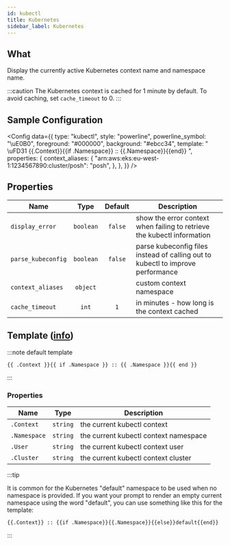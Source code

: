 ```yaml
---
id: kubectl
title: Kubernetes
sidebar_label: Kubernetes
---
```


## What

Display the currently active Kubernetes context name and namespace name.

:::caution
The Kubernetes context is cached for 1 minute by default. To avoid caching, set `cache_timeout` to 0.
:::

## Sample Configuration


<Config
  data={{
    type: "kubectl",
    style: "powerline",
    powerline_symbol: "\uE0B0",
    foreground: "#000000",
    background: "#ebcc34",
    template: " \uFD31 {{.Context}}{{if .Namespace}} :: {{.Namespace}}{{end}} ",
    properties: {
      context_aliases: {
        "arn:aws:eks:eu-west-1:1234567890:cluster/posh": "posh",
      },
    },
  }}
/>

## Properties

| Name               | Type      | Default | Description                                                                     |
| ------------------ | :-------: | :-----: | ------------------------------------------------------------------------------- |
| `display_error`    | `boolean` | `false` | show the error context when failing to retrieve the kubectl information         |
| `parse_kubeconfig` | `boolean` | `false` | parse kubeconfig files instead of calling out to kubectl to improve performance |
| `context_aliases`  | `object`  |         | custom context namespace                                                        |
| `cache_timeout`    | `int`     |   `1`   | in minutes - how long is the context cached                                     |

## Template ([info][templates])

:::note default template

```template
{{ .Context }}{{ if .Namespace }} :: {{ .Namespace }}{{ end }}
```

:::

### Properties

| Name         | Type     | Description                           |
| ------------ | -------- | ------------------------------------- |
| `.Context`   | `string` | the current kubectl context           |
| `.Namespace` | `string` | the current kubectl context namespace |
| `.User`      | `string` | the current kubectl context user      |
| `.Cluster`   | `string` | the current kubectl context cluster   |

:::tip

It is common for the Kubernetes "default" namespace to be used when no namespace is provided. If you want your prompt to
render an empty current namespace using the word "default", you can use something like this for the template:

```
{{.Context}} :: {{if .Namespace}}{{.Namespace}}{{else}}default{{end}}
```
:::

[templates]: /docs/configuration/templates
